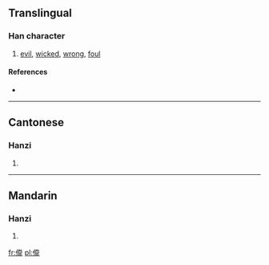 ==Translingual==

===Han character===
{{Han char|rn=9|rad=人|as=12|sn=14|four=|canj=人一大卜 (OMKY)}}

# [[evil]], [[wicked]], [[wrong]], [[foul]]

====References====
* {{Han ref|kx=0118.051|hdz=10220.030|uh=348E|ud=13454}}

----

==Cantonese==

===Hanzi===
{{yue-hanzi|jyut=|y=sat3}}

# {{defn|lang=yue|sort=人12}}

----

==Mandarin==

===Hanzi===
{{cmn-hanzi|pin=[[sǎ]] ([[sa3]]), [[sà]] ([[sa4]]), [[tàn]] ([[tan4]])|wg=sa<sup>3</sup>, sa<sup>4</sup>, t'an<sup>4</sup>}}

# {{defn|lang=cmn|sort=人12}}

[[fr:㒎]]
[[pl:㒎]]